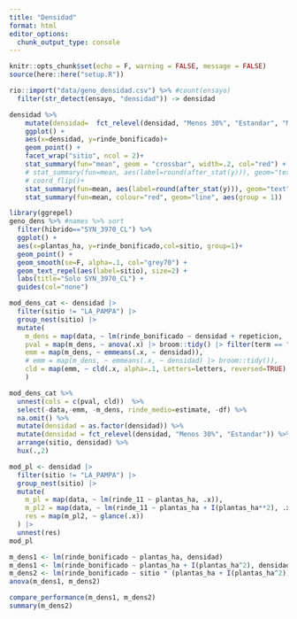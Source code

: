 ```yaml
---
title: "Densidad"
format: html
editor_options: 
  chunk_output_type: console
---
```


```r
knitr::opts_chunk$set(echo = F, warning = FALSE, message = FALSE)
source(here::here("setup.R"))
```

```r
rio::import("data/geno_densidad.csv") %>% #count(ensayo)
  filter(str_detect(ensayo, "densidad")) -> densidad
```


```r
densidad %>% 
    mutate(densidad=  fct_relevel(densidad, "Menos 30%", "Estandar", "Mas 30%")) %>% 
    ggplot() +
    aes(x=densidad, y=rinde_bonificado)+
    geom_point() + 
    facet_wrap("sitio", ncol = 2)+
    stat_summary(fun="mean", geom = "crossbar", width=.2, col="red") + 
    # stat_summary(fun=mean, aes(label=round(after_stat(y))), geom="text", size=3, vjust=-.5) + 
    # coord_flip()+
    stat_summary(fun=mean, aes(label=round(after_stat(y))), geom="text", size=3, vjust=-.5) +
    stat_summary(fun=mean, colour="red", geom="line", aes(group = 1))

```

```r
library(ggrepel)
geno_dens %>% #names %>% sort
  filter(hibrido=="SYN_3970_CL") %>% 
  ggplot() + 
  aes(x=plantas_ha, y=rinde_bonificado,col=sitio, group=1)+
  geom_point() + 
  geom_smooth(se=F, alpha=.1, col="grey70") +
  geom_text_repel(aes(label=sitio), size=2) +
  labs(title="Solo SYN_3970_CL") +
  guides(col="none")
```

```r
mod_dens_cat <- densidad |> 
  filter(sitio != "LA_PAMPA") |> 
  group_nest(sitio) |> 
  mutate(
    m_dens = map(data, ~ lm(rinde_bonificado ~ densidad + repeticion, .x)),
    pval = map(m_dens, ~ anova(.x) |> broom::tidy() |> filter(term == "densidad") |> pull(p.value)),
    emm = map(m_dens, ~ emmeans(.x, ~ densidad)),
    # emm = map(m_dens, ~ emmeans(.x, ~ densidad) |> broom::tidy()),
    cld = map(emm, ~ cld(.x, alpha=.1, Letters=letters, reversed=TRUE)|> broom::tidy())
    )  

mod_dens_cat %>% 
  unnest(cols = c(pval, cld))  %>% 
  select(-data,-emm, -m_dens, rinde_medio=estimate, -df) %>% 
  na.omit() %>%
  mutate(densidad = as.factor(densidad)) %>% 
  mutate(densidad = fct_relevel(densidad, "Menos 30%", "Estandar")) %>% 
  arrange(sitio, densidad) %>% 
  hux(.,2)
```


```r
mod_pl <- densidad |> 
  filter(sitio != "LA_PAMPA") |> 
  group_nest(sitio) |> 
  mutate(
    m_pl = map(data, ~ lm(rinde_11 ~ plantas_ha, .x)),
    m_pl2 = map(data, ~ lm(rinde_11 ~ plantas_ha + I(plantas_ha**2), .x)),
    res = map(m_pl2, ~ glance(.x))
  ) |> 
  unnest(res)
mod_pl
```

```r
m_dens1 <- lm(rinde_bonificado ~ plantas_ha, densidad)
m_dens1 <- lm(rinde_bonificado ~ plantas_ha + I(plantas_ha^2), densidad |> filter(hibrido=="SYN_3970_CL")) 
m_dens2 <- lm(rinde_bonificado ~ sitio * (plantas_ha + I(plantas_ha^2)), densidad |>   filter(hibrido=="SYN_3970_CL")) 
anova(m_dens1, m_dens2)

compare_performance(m_dens1, m_dens2)
summary(m_dens2)
```

